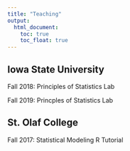 ```yaml
---
title: "Teaching"
output:
  html_document:
    toc: true
    toc_float: true
---
```


<link rel="stylesheet" href="styles.css" type="text/css">

## Iowa State University

Fall 2018: Principles of Statistics Lab

Fall 2019: Princples of Statistics Lab


## St. Olaf College

Fall 2017: Statistical Modeling R Tutorial